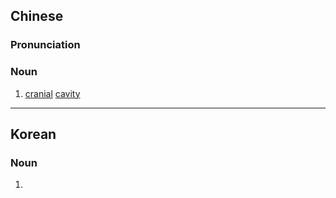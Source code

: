 {{also|头盖腔}}
==Chinese==
{{zh-forms|s=头盖腔|type=21}}

===Pronunciation===
{{zh-pron
|m=tóugàiqiāng
|c=tau4 goi3 hong1
|cat=n
}}

===Noun===
{{zh-noun}}

# [[cranial]] [[cavity]]

{{zh-cat|Anatomy}}

----

==Korean==
{{ko-hanjatab}}

===Noun===
{{ko-noun|hj|hangeul=두개강}}

# {{hanja form of|두개강|<!--
-->}}